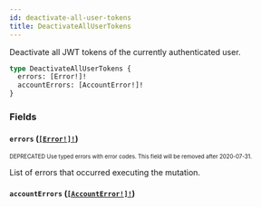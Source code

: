 ```yaml
---
id: deactivate-all-user-tokens
title: DeactivateAllUserTokens
---
```


Deactivate all JWT tokens of the currently authenticated user.

```graphql
type DeactivateAllUserTokens {
  errors: [Error!]!
  accountErrors: [AccountError!]!
}
```

### Fields

#### `errors` ([`[Error!]!`](/developer/api-reference/objects/error.mdx))

<sub><sup><span className="deprecatedTag">DEPRECATED</span> Use typed errors with error codes. This field will be removed after 2020-07-31.</sup></sub>

List of errors that occurred executing the mutation.

#### `accountErrors` ([`[AccountError!]!`](/developer/api-reference/objects/account-error.mdx))
